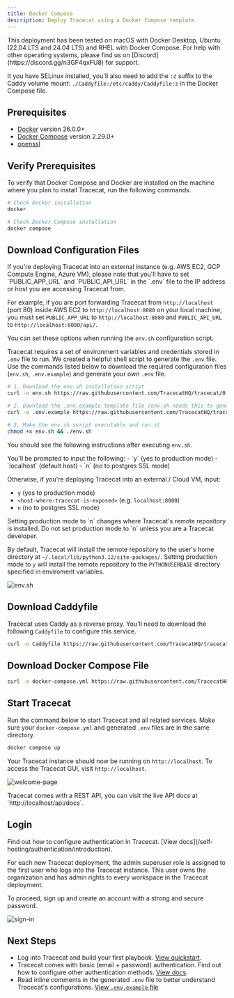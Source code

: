 ```yaml
---
title: Docker Compose
description: Deploy Tracecat using a Docker Compose template.
---
```


<Note>
  This deployment has been tested on macOS with Docker Desktop, Ubuntu (22.04 LTS and 24.04 LTS) and RHEL with Docker Compose.
  For help with other operating systems, please find us on [Discord](https://discord.gg/n3GF4qxFU8) for support.

It you have SELinux installed, you'll also need to add the `:z` suffix to the Caddy volume mount:
`./Caddyfile:/etc/caddy/Caddyfile:z` in the Docker Compose file.

</Note>

## Prerequisites

- [Docker](https://docs.docker.com/engine/install/) version 26.0.0+
- [Docker Compose](https://docs.docker.com/compose/install/) version 2.29.0+
- [openssl](https://www.openssl.org/source/)

## Verify Prerequisites

To verify that Docker Compose and Docker are installed on the machine where you plan to install Tracecat, run the following commands.

```bash
# Check Docker installation
docker

# Check Docker Compose installation
docker compose
```

## Download Configuration Files

<Note>
  If you're deploying Tracecat into an external instance (e.g. AWS EC2, GCP Compute Engine, Azure VM),
  please note that you'll have to set `PUBLIC_APP_URL` and `PUBLIC_API_URL` in the `.env` file to the IP address or host you are accessing Tracecat from.

For example, if you are port forwarding Tracecat from `http://localhost` (port 80) inside AWS EC2 to `http://localhost:8080` on your local machine,
you must set `PUBLIC_APP_URL` to `http://localhost:8080` and `PUBLIC_API_URL` to `http://localhost:8080/api/`.

You can set these options when running the `env.sh` configuration script.

</Note>

Tracecat requires a set of environment variables and credentials stored in `.env` file to run.
We created a helpful shell script to generate the `.env` file.
Use the commands listed below to download the required configuration files
(`env.sh`, `.env.example`) and generate your own `.env` file.

```bash
# 1. Download the env.sh installation script
curl -o env.sh https://raw.githubusercontent.com/TracecatHQ/tracecat/0.22.1/env.sh

# 2. Download the .env.example template file (env.sh needs this to generate your .env file)
curl -o .env.example https://raw.githubusercontent.com/TracecatHQ/tracecat/0.22.1/.env.example

# 3. Make the env.sh script executable and run it
chmod +x env.sh && ./env.sh
```

You should see the following instructions after executing `env.sh`.

<Info>
You'll be prompted to input the following:
- `y` (yes to production mode)
- `localhost` (default host)
- `n` (no to postgres SSL mode)

Otherwise, if you're deploying Tracecat into an external / Cloud VM, input:

- `y` (yes to production mode)
- `<host-where-tracecat-is-exposed>` (e.g. `localhost:8080`)
- `n` (no to postgres SSL mode)
</Info>

<Note>
  Setting production mode to `n` changes where Tracecat's remote repository is installed.
  Do not set production mode to `n` unless you are a Tracecat developer.

By default, Tracecat will install the remote repository to the user's home directory at `~/.local/lib/python3.12/site-packages/`.
Setting production mode to `y` will install the remote repository to the `PYTHONUSERBASE` directory specified in enviroment variables.

</Note>

![env.sh](/img/self-hosting/env-script.png)

## Download Caddyfile

Tracecat uses Caddy as a reverse proxy.
You'll need to download the following `Caddyfile` to configure this service.

```bash
curl -o Caddyfile https://raw.githubusercontent.com/TracecatHQ/tracecat/0.22.1/Caddyfile
```

## Download Docker Compose File

```bash
curl -o docker-compose.yml https://raw.githubusercontent.com/TracecatHQ/tracecat/0.22.1/docker-compose.yml
```

## Start Tracecat

Run the command below to start Tracecat and all related services.
Make sure your `docker-compose.yml` and generated `.env` files are in the same directory.

```bash
docker compose up
```

Your Tracecat instance should now be running on `http://localhost`.
To access the Tracecat GUI, visit `http://localhost`.

![welcome-page](/img/self-hosting/welcome-page.png)

<Tip>
  Tracecat comes with a REST API, you can visit the live API docs at
  `http://localhost/api/docs`.
</Tip>

## Login

<Note>
  Find out how to configure authentication in Tracecat. [View
  docs](/self-hosting/authentication/introduction).
</Note>

For each new Tracecat deployment, the admin superuser role is assigned to the first user who logs into the Tracecat instance.
This user owns the organization and has admin rights to every workspace in the Tracecat deployment.

To proceed, sign up and create an account with a strong and secure password.

![sign-in](/img/self-hosting/sign-in.png)

## Next Steps

- Log into Tracecat and build your first playbook. [View quickstart](/quickstart).
- Tracecat comes with basic (email + password) authentication. Find out how to configure other authentication methods. [View docs](/self-hosting/authentication/introduction).
- Read inline comments in the generated `.env` file to better understand Tracecat's configurations. [View `.env.example` file](https://raw.githubusercontent.com/TracecatHQ/tracecat/0.13.2/.env.example)
